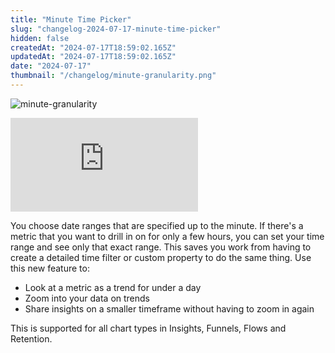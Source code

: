 ```yaml
---
title: "Minute Time Picker"
slug: "changelog-2024-07-17-minute-time-picker"
hidden: false
createdAt: "2024-07-17T18:59:02.165Z"
updatedAt: "2024-07-17T18:59:02.165Z"
date: "2024-07-17"
thumbnail: "/changelog/minute-granularity.png"
---
```

![minute-granularity](/changelog/minute-granularity.png)

<div style={{position: 'relative', paddingBottom: '64.90384615384616%', height: 0}}>
    <iframe src="https://www.loom.com/embed/cf7bfc28090d4e14864ee7e7d4cacc29"
        frameBorder="0"
        webkitallowfullscreen="true" mozallowfullscreen="true" allowFullScreen
        style={{position: 'absolute', 'top': 0, 'left': 0, 'width': '100%', 'height': '100%'}}>
    </iframe>
</div>

You choose date ranges that are specified up to the minute. If there's a metric that you want to drill in on for only a few hours, you can set your time range and see only that exact range. This saves you work from having to create a detailed time filter or custom property to do the same thing. Use this new feature to:

- Look at a metric as a trend for under a day
- Zoom into your data on trends
- Share insights on a smaller timeframe without having to zoom in again

This is supported for all chart types in Insights, Funnels, Flows and Retention.
